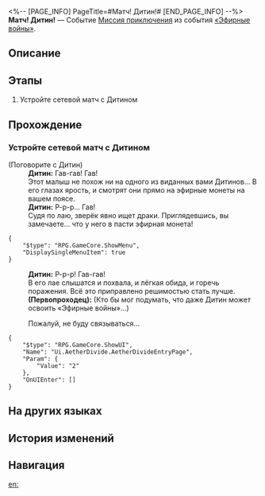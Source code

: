<%-- [PAGE_INFO]
PageTitle=#Матч! Дитин!#
[END_PAGE_INFO] --%>
{{Дополнить|Диалоги.}}
{{Миссия Инфобокс
|id              = 8014131
|Название        = 
|Изображение     = Миссия Матч! Дитин!.png
|Тип             = Миссия приключения
|Событие         = «Эфирные войны»
|Глава           = 
|Условия         = 
* Завершена [[Миссия приключения]] «[[Матч! Наташа!]]»
* Завершена [[Миссия приключения]] «[[Матч! Клара!]]»
* Завершена [[Миссия приключения]] «[[Матч! Гепард!]]»
* Завершена [[Миссия приключения]] «[[Матч! Рысь!]]»
|Персонажи       = Дитин; Первопроходец
|СтартЛокация    = [[Ярило-VI]] — [[Старый испытательный полигон]]
|Мир             = Ярило-VI
|Предыдущая      = Матч! Рысь!
|Следующая       = 
|Награды         = 
}}
'''Матч! Дитин!''' — Событие [[Миссия приключения]] из события [[«Эфирные войны»]].

==Описание==
{{Описание|<!--официальное описание из Перекрёстка судеб-->}}

==Этапы==
# Устройте сетевой матч с Дитином

==Прохождение==
{{Дополнить}}
===Устройте сетевой матч с Дитином===
{{Описание миссии|тип=Миссия приключения|локация=Старый испытательный полигон|Основная игровая механика «Эфирных войн» - матчи. Бросьте вызов разным игрокам и покажите свою истинную силу!}}
{{Диалог Начало}}

;(Поговорите с Дитин)
:'''Дитин:''' Гав-гав! Гав!
:Этот малыш не похож ни на одного из виданных вами Дитинов... В его глазах ярость, и смотрят они прямо на эфирные монеты на вашем поясе.
:'''Дитин:''' Р-р-р... Гав!
:Судя по лаю, зверёк явно ищет драки. Приглядевшись, вы замечаете... что у него в пасти эфирная монета!
<pre>{
	"$type": "RPG.GameCore.ShowMenu",
	"DisplaySingleMenuItem": true
}</pre>
:'''Дитин:''' Р-р-р! Гав-гав!
:В его лае слышатся и похвала, и лёгкая обида, и горечь поражения. Всё это приправлено решимостью стать лучше.
:'''(Первопроходец):''' (Кто бы мог подумать, что даже Дитин может освоить «Эфирные войны»...)
:{{Диалог|Стрелка}} Пожалуй, не буду связываться...
<pre>{
	"$type": "RPG.GameCore.ShowUI",
	"Name": "Ui.AetherDivide.AetherDivideEntryPage",
	"Param": {
		"Value": "2"
	},
	"OnUIEnter": []
}</pre>
{{Диалог Конец}}

==На других языках==
{{На других языках
|en   = Hyperlink Match, Diting!
|zhs  = 超链接对决！谛听
|zht  = 超連結對決！諦聽
|ja   = ハイパーリンクバトル！諦聴
|ko   = 하이퍼링크 대결! 경청
|es   = Enfrentamiento de hipervínculos: Diting
|fr   = Combat hyperlink&nbsp;: Truffie&nbsp;!
|ru   = Матч! Дитин!
|th   = ประลองไฮเปอร์ลิงก์กับ Diting!
|vi   = Quyết Đấu Siêu Liên Kết! Diting
|de   = Hyperlinkmatch, Diting!
|id   = Duel Hyperlink, Diting!
|pt   = Batalha de Hyperlink, Diting!
}}

==История изменений==
{{История изменений|3.5}}

==Навигация==
{{Миссия приключения Навбокс|Глава }}

[[en:]]
